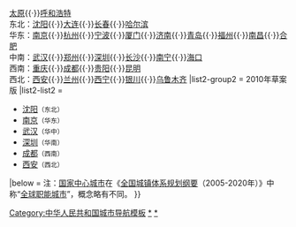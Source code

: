 {{NavboxV2
|type = vertical
|listclass=hlist
|name = 中华人民共和国中心城市
|title = {{PRC}}中心[[中华人民共和国城市建制|城市]]
|groupstyle = text-align: center;
|state = <noinclude>autocollapse</noinclude>
|image = [[File:Map of National central cities in the People's Republic of China.png|200px]]
|above =
 
|group1= [[国家中心城市]]
|list1-type = vertical
|list1-border = child
|list1-groupstyle = text-align: center;
|list1-group1 = 2005年正式版
|list1-list1 = 
*[[北京市|北京]]
*[[天津市|天津]]
*[[上海市|上海]]
*[[广州市|广州]]
*[[香港]]
|list1-group2 = 2010年草案版
|list1-list2 = 
*[[北京市|北京]]
*[[天津市|天津]]
*[[上海市|上海]]
*[[重庆市|重庆]]
*[[广州市|广州]]
|list1-group3 = 2016年后续版
|list1-list3 = 
*[[成都市|成都]]
*[[武汉市|武汉]]
*[[郑州市|郑州]]
*[[西安市|西安]]

|group2 = [[区域中心城市]]
|list2-type = vertical
|list2-border = child
|list2-groupstyle = text-align: center;
|list2-group1 = 2005年正式版
|list2-list1 = 华北：[[石家庄市|石家庄]]{{·}}[[太原市|太原]]{{·}}[[呼和浩特市|呼和浩特]]<br />东北：[[沈阳市|沈阳]]{{·}}[[大连市|大连]]{{·}}[[长春市|长春]]{{·}}[[哈尔滨市|哈尔滨]]<br />华东：[[南京市|南京]]{{·}}[[杭州市|杭州]]{{·}}[[宁波市|宁波]]{{·}}[[厦门市|厦门]]{{·}}[[济南市|济南]]{{·}}[[青岛市|青岛]]{{·}}[[福州市|福州]]{{·}}[[南昌市|南昌]]{{·}}[[合肥市|合肥]]<br />中南：[[武汉市|武汉]]{{·}}[[郑州市|郑州]]{{·}}[[深圳市|深圳]]{{·}}[[长沙市|长沙]]{{·}}[[南宁市|南宁]]{{·}}[[海口市|海口]]<br />西南：[[重庆市|重庆]]{{·}}[[成都市|成都]]{{·}}[[贵阳市|贵阳]]{{·}}[[昆明市|昆明]]<br />西北：[[西安市|西安]]{{·}}[[兰州市|兰州]]{{·}}[[西宁市|西宁]]{{·}}[[银川市|银川]]{{·}}[[乌鲁木齐市|乌鲁木齐]]
|list2-group2 = 2010年草案版
|list2-list2 = 
*[[沈阳市|沈阳]]<small>（东北）</small>
*[[南京市|南京]]<small>（华东）</small>
*[[武汉市|武汉]]<small>（华中）</small>
*[[深圳市|深圳]]<small>（华南）</small>
*[[成都市|成都]]<small>（西南）</small>
*[[西安市|西安]]<small>（西北）</small>
 
|below = 注：[[国家中心城市]]在《[[全国城镇体系规划纲要]]（2005-2020年）》中称“[[全球城市|全球职能城市]]”，概念略有不同。
}}<noinclude>
[[Category:中华人民共和国城市导航模板‎]]
[[Category:国家中心城市|*]]
[[Category:区域中心城市|*]]
</noinclude>